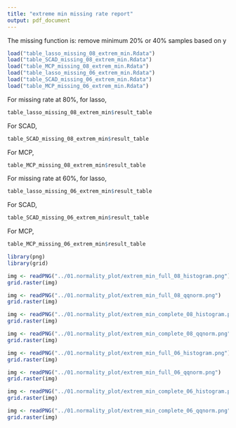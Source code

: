 ```yaml
---
title: "extreme min missing rate report"
output: pdf_document
---
```


The missing function is: remove minimum 20% or 40% samples based on y

```r
load("table_lasso_missing_08_extrem_min.Rdata")
load("table_SCAD_missing_08_extrem_min.Rdata")
load("table_MCP_missing_08_extrem_min.Rdata")
load("table_lasso_missing_06_extrem_min.Rdata")
load("table_SCAD_missing_06_extrem_min.Rdata")
load("table_MCP_missing_06_extrem_min.Rdata")
```


For missing rate at 80%, for lasso,
```r
table_lasso_missing_08_extrem_min$result_table
```

For SCAD,
```r
table_SCAD_missing_08_extrem_min$result_table
```

For MCP,
```r
table_MCP_missing_08_extrem_min$result_table
```

For missing rate at 60%, for lasso,
```r
table_lasso_missing_06_extrem_min$result_table
```

For SCAD,
```r
table_SCAD_missing_06_extrem_min$result_table
```

For MCP,
```r
table_MCP_missing_06_extrem_min$result_table
```


```r
library(png)
library(grid)
```

```r
img <- readPNG("../01.normality_plot/extrem_min_full_08_histogram.png")
grid.raster(img)
```

```r
img <- readPNG("../01.normality_plot/extrem_min_full_08_qqnorm.png")
grid.raster(img)
```


```r
img <- readPNG("../01.normality_plot/extrem_min_complete_08_histogram.png")
grid.raster(img)
```

```r
img <- readPNG("../01.normality_plot/extrem_min_complete_08_qqnorm.png")
grid.raster(img)
```

```r
img <- readPNG("../01.normality_plot/extrem_min_full_06_histogram.png")
grid.raster(img)
```

```r
img <- readPNG("../01.normality_plot/extrem_min_full_06_qqnorm.png")
grid.raster(img)
```


```r
img <- readPNG("../01.normality_plot/extrem_min_complete_06_histogram.png")
grid.raster(img)
```

```r
img <- readPNG("../01.normality_plot/extrem_min_complete_06_qqnorm.png")
grid.raster(img)
```